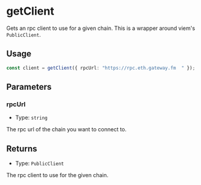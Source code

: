 # getClient

Gets an rpc client to use for a given chain. This is a wrapper around viem's `PublicClient`.

## Usage

```typescript copy
const client = getClient({ rpcUrl: "https://rpc.eth.gateway.fm	" });
```

## Parameters

### rpcUrl

- Type: `string`

The rpc url of the chain you want to connect to.

## Returns

- Type: `PublicClient`

The rpc client to use for the given chain.
